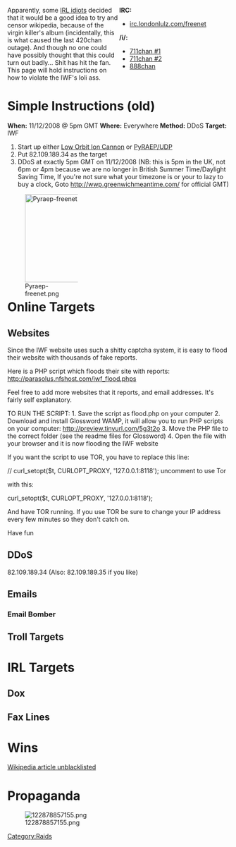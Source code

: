 <div style='width:250px; position: relative; float: right;'>
'''IRC:'''
* [irc://irc.londonlulz.com/freenet irc.londonlulz.com/freenet]
'''/i/:'''
* [http://711chan.org/i/res/32675.html 711chan #1]
* [http://711chan.org/i/res/32779.html 711chan #2]
* [http://888chan.org/i/res/14840.html 888chan]
</div>

Apparently, some [http://iwf.org.uk/ IRL idiots] decided that it would be a good idea to try and censor wikipedia, because of the virgin killer's album (incidentally, this is what caused the last 420chan outage).  And though no one could have possibly thought that this could turn out badly...  Shit has hit the fan.  This page will hold instructions on how to violate the IWF's loli ass.

=Simple Instructions (old)=
'''When:''' 11/12/2008 @ 5pm GMT
'''Where:''' Everywhere
'''Method:''' DDoS
'''Target:''' IWF

# Start up either [[Low Orbit Ion Cannon]] or [[PyRAEP/UDP]]
# Put 82.109.189.34 as the target
# DDoS at exactly 5pm GMT on 11/12/2008 (NB: this is 5pm in the UK, not 6pm or 4pm because we are no longer in British Summer Time/Daylight Saving Time, If you're not sure what your timezone is or your to lazy to buy a clock, Goto http://wwp.greenwichmeantime.com/ for official GMT)

<div style='width:200px; height:200px;'>[[Image:Pyraep-freenet.png|200px]]</div>

=Online Targets=
==Websites==
Since the IWF website uses such a shitty captcha system, it is easy to flood their website with thousands of fake reports.

Here is a PHP script which floods their site with reports:
http://parasolus.nfshost.com/iwf_flood.phps

Feel free to add more websites that it reports, and email addresses. It's fairly self explanatory.

TO RUN THE SCRIPT:
1. Save the script as flood.php on your computer
2. Download and install Glossword WAMP, it will allow you to run PHP scripts on your computer: http://preview.tinyurl.com/5g3t2o
3. Move the PHP file to the correct folder (see the readme files for Glossword)
4. Open the file with your browser and it is now flooding the IWF website

If you want the script to use TOR, you have to replace this line:

// curl_setopt($t, CURLOPT_PROXY, '127.0.0.1:8118'); uncomment to use Tor

with this:

curl_setopt($t, CURLOPT_PROXY, '127.0.0.1:8118');

And have TOR running. If you use TOR be sure to change your IP address every few minutes so they don't catch on.

Have fun

==DDoS==
82.109.189.34
(Also: 82.109.189.35 if you like)

==Emails==
===Email Bomber===

==Troll Targets==

=IRL Targets=
==Dox==


==Fax Lines==

=Wins=
[http://www.iwf.org.uk/media/news.251.htm Wikipedia article unblacklisted]
=Propaganda=
[[Image:122878857155.png]]


[[Category:Raids]]